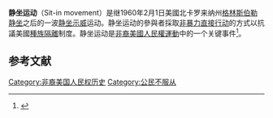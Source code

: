 {{Infobox civil conflict
| title            = 静坐运动
| partof           = [[非裔美國人民權運動|非裔美國人民權運動]]
| image            = Civil Rights protesters and Woolworth's Sit-In, Durham, NC, 10 February 1960. From the N&O Negative Collection, State Archives of North Carolina, Raleigh, NC. Photos taken by The News & (24495308926).jpg
| caption          = 1960年2月10日，黑人學生在[[德罕_(北卡羅來納州)|德罕]]{{link-en|伍尔沃斯商店|F. W. Woolworth Company}}進行靜坐示威
| date             = 1960年2月1日 – 1964
| place            = [[美国|美国]]
| coordinates      = 
| causes           = 
* 美國公共場所和商店所實行的[[种族隔离|种族隔离]]
* 聲援[[格林斯伯勒静坐|格林斯伯勒静坐]]
| status           = 
| result           = 
| side1            = 學生
| side2            = 商鋪
| side3            = 
| leadfigures1     = 
| leadfigures2     = 
| leadfigures3     = 
| howmany1         = 
| howmany2         = 
| howmany3         = 
| casualties1      = 
| casualties2      = 
| casualties3      = 
| fatalities       =
| injuries         =
| arrests          =
| detentions       =
| charged          =
| fined            =
| casualties_label = 
| notes            = 
| sidebox          = 
}}'''静坐运动'''（Sit-in movement）是继1960年2月1日美國北卡罗来纳州[[格林斯伯勒静坐|格林斯伯勒静坐]]之后的一波[[静坐示威|静坐示威]]运动。静坐运动的參與者採取[[非暴力|非暴力]][[直接行动|直接行动]]的方式以抗議美國[[種族隔離|種族隔離]]制度。静坐运动是[[非裔美國人民權運動|非裔美國人民權運動]]中的一个关键事件<ref>{{Cite journal|title=The Launching of the Student Sit-in Movement: The Role of Black Women at Bennett College|last=Flowers|first=Deidre B.|date=January 2005|journal=The Journal of African American History|issue=1–2|doi=10.1086/jaahv90n1-2p52|volume=90|pages=52–63|issn=1548-1867}}</ref>。

==参考文献==
{{reflist}}

[[Category:非裔美国人民权历史|Category:非裔美国人民权历史]]
[[Category:公民不服从|Category:公民不服从]]